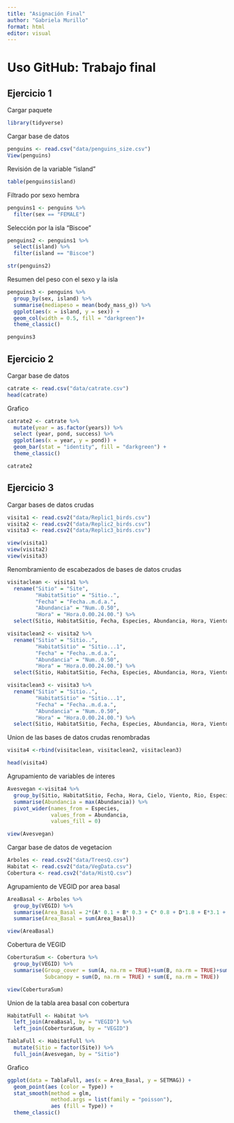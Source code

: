---
title: "Asignación Final"
author: "Gabriela Murillo"
format: html
editor: visual
---

# Uso GitHub: Trabajo final

::: panel-tabset

## Ejercicio 1

Cargar paquete
```{r}
library(tidyverse)
```

Cargar base de datos
```{r}
penguins <- read.csv("data/penguins_size.csv")
View(penguins)
```

Revisión de la variable "island"
```{r}
table(penguins$island)
```

Filtrado por sexo hembra
```{r}
penguins1 <- penguins %>% 
  filter(sex == "FEMALE")
```

Selección por la isla "Biscoe"
```{r}
penguins2 <- penguins1 %>%
  select(island) %>%
  filter(island == "Biscoe")

str(penguins2)

```

Resumen del peso con el sexo y la isla
```{r}
penguins3 <- penguins %>%
  group_by(sex, island) %>%
  summarise(mediapeso = mean(body_mass_g)) %>% 
  ggplot(aes(x = island, y = sex)) + 
  geom_col(width = 0.5, fill = "darkgreen")+
  theme_classic()

penguins3
```

## Ejercicio 2

Cargar base de datos
```{r}
catrate <- read.csv("data/catrate.csv")
head(catrate)
```

Grafico
```{r}
catrate2 <- catrate %>%
  mutate(year = as.factor(years)) %>%
  select (year, pond, success) %>%
  ggplot(aes(x = year, y = pond)) +
  geom_bar(stat = "identity", fill = "darkgreen") +
  theme_classic()

catrate2
```

## Ejercicio 3

Cargar bases de datos crudas
```{r}
visita1 <- read.csv2("data/Replic1_birds.csv")
visita2 <- read.csv2("data/Replic2_birds.csv")
visita3 <- read.csv2("data/Replic3_birds.csv")

view(visita1)
view(visita2)
view(visita3)
```

Renombramiento de escabezados de bases de datos crudas
```{r}
visitaclean <- visita1 %>%
  rename("Sitio" = "Site",
         "HabitatSitio" = "Sitio..",
         "Fecha" = "Fecha..m.d.a.",
         "Abundancia" = "Num..0.50",
         "Hora" = "Hora.0.00.24.00.") %>%
  select(Sitio, HabitatSitio, Fecha, Especies, Abundancia, Hora, Viento, Cielo, Rio, Sequence)

visitaclean2 <- visita2 %>%
  rename("Sitio" = "Sitio..",
         "HabitatSitio" = "Sitio...1",
         "Fecha" = "Fecha..m.d.a.", 
         "Abundancia" = "Num..0.50",
         "Hora" = "Hora.0.00.24.00.") %>%
  select(Sitio, HabitatSitio, Fecha, Especies, Abundancia, Hora, Viento, Cielo, Rio, Sequence)

visitaclean3 <- visita3 %>%
  rename("Sitio" = "Sitio..",
         "HabitatSitio" = "Sitio...1",
         "Fecha" = "Fecha..m.d.a.",
         "Abundancia" = "Num..0.50",
         "Hora" = "Hora.0.00.24.00.") %>%
  select(Sitio, HabitatSitio, Fecha, Especies, Abundancia, Hora, Viento, Cielo, Rio, Sequence)
```

Union de las bases de datos crudas renombradas
```{r}
visita4 <-rbind(visitaclean, visitaclean2, visitaclean3)

head(visita4)
```

Agrupamiento de variables de interes
```{r}
Avesvegan <-visita4 %>%
  group_by(Sitio, HabitatSitio, Fecha, Hora, Cielo, Viento, Rio, Especies) %>%
  summarise(Abundancia = max(Abundancia)) %>%
  pivot_wider(names_from = Especies, 
              values_from = Abundancia,
              values_fill = 0)

view(Avesvegan)
```

Cargar base de datos de vegetacion
```{r}
Arboles <- read.csv2("data/TreesQ.csv")
Habitat <- read.csv2("data/VegData.csv")
Cobertura <- read.csv2("data/HistQ.csv")
```

Agrupamiento de VEGID por area basal
```{r}
AreaBasal <- Arboles %>%
  group_by(VEGID) %>%
  summarise(Area_Basal = 2*(A* 0.1 + B* 0.3 + C* 0.8 + D*1.8 + E*3.1 + F *4.9 + G*7.1 + H*0.05)) %>%
  summarise(Area_Basal = sum(Area_Basal))

view(AreaBasal)
```

Cobertura de VEGID
```{r}
CoberturaSum <- Cobertura %>% 
  group_by(VEGID) %>% 
  summarise(Group_cover = sum(A, na.rm = TRUE)+sum(B, na.rm = TRUE)+sum(C, na.rm = TRUE),
            Subcanopy = sum(D, na.rm = TRUE) + sum(E, na.rm = TRUE))

view(CoberturaSum)
```

Union de la tabla area basal con cobertura
```{r}
HabitatFull <- Habitat %>%
  left_join(AreaBasal, by = "VEGID") %>%
  left_join(CoberturaSum, by = "VEGID")

TablaFull <- HabitatFull %>%
  mutate(Sitio = factor(Site)) %>%
  full_join(Avesvegan, by = "Sitio")
```

Grafico
```{r}
ggplot(data = TablaFull, aes(x = Area_Basal, y = SETMAG)) +
  geom_point(aes (color = Type)) +
  stat_smooth(method = glm,
              method.args = list(family = "poisson"),
              aes (fill = Type)) +
  theme_classic()

```

:::
